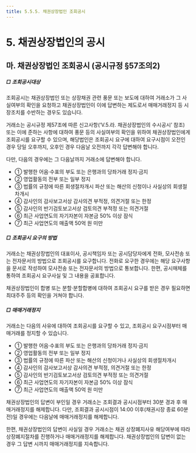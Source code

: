 ```yaml
---
title: 5.5.5. 채권상장법인 조회공시
---
```

# 5. 채권상장법인의 공시

## 마. 채권상장법인 조회공시 (공시규정 §57조의2)

##### □ 조회공시대상

조회공시는 채권상장법인 또는 상장채권 관련 풍문 또는 보도에 대하여 거래소가 그 사실여부의 확인을 요청하고 채권상장법인이 이에 답변하는 제도로서 매매거래정지 등 시장조치를 수반하는 경우도 있습니다. 

거래소는 공시규정 제57조에 따른 신고사항(‘Ⅴ.5.라. 채권상장법인의 수시공시’ 참조) 또는 이에 준하는 사항에 대하여 풍문 등의 사실여부의 확인을 위하여 채권상장법인에게 조회공시를 요구할 수 있으며, 해당법인은 조회공시 요구에 대하여 요구시점이 오전인 경우 당일 오후까지, 오후인 경우 다음날 오전까지 각각 답변해야 합니다.

다만, 다음의 경우에는 그 다음날까지 거래소에 답변해야 합니다.

* ① 발행한 어음·수표의 부도 또는 은행과의 당좌거래 정지·금지
* ② 영업활동의 전부 또는 일부 정지
* ③ 법률의 규정에 따른 회생절차개시 파산 또는 해산의 신청이나 사실상의 회생절차개시
* ④ 감사인의 감사보고서상 감사의견 부적정, 의견거절 또는 한정
* ⑤ 감사인의 반기검토보고서상 검토의견 부적정 또는 의견거절
* ⑥ 최근 사업연도의 자기자본이 자본금 50% 이상 잠식
* ⑦ 최근 사업연도의 매출액 50억 원 미만

##### □ 조회공시 요구의 방법

거래소는 채권상장법인의 대표이사, 공시책임자 또는 공시담당자에게 전화, 모사전송 또는 전자문서의 방법으로 조회공시를 요구합니다. 전화로 요구한 경우에는 해당 요구사항을 문서로 작성하여 모사전송 또는 전자문서의 방법으로 통보합니다. 한편, 공시매체를 통하여 조회공시 요구사실 및 그 내용을 공표합니다.

채권상장법인이 합병 또는 분할·분할합병에 대하여 조회공시 요구를 받은 경우 필요하면 최대주주 등의 확인을 거쳐야 합니다. 

##### □ 매매거래정지

거래소는 다음의 사유에 대하여 조회공시를 요구할 수 있고, 조회공시 요구시점부터 매매거래를 정지할 수 있습니다<GTooltipIcon desc="무보증 특수채증권을 발행한 채권상장법인에 대해서도 적용함" severity="info"/>.
* ① 발행한 어음·수표의 부도 또는 은행과의 당좌거래 정지·금지
* ② 영업활동의 전부 또는 일부 정지
* ③ 법률의 규정에 따른 파산 또는 해산의 신청이거나 사실상의 회생절차개시
* ④ 감사인의 감사보고서상 감사의견 부적정, 의견거절 또는 한정
* ⑤ 감사인의 반기검토보고서상 검토의견 부적정 또는 의견거절
* ⑥ 최근 사업연도의 자기자본이 자본금 50% 이상 잠식
* ⑦ 최근 사업연도의 매출액 50억 원 미만

채권상장법인의 답변이 부인일 경우 거래소는 조회결과 공시시점부터 30분 경과 후 매매거래정지를 해제합니다. 다만, 조회결과 공시시점이 14:00 이후(채권시장 종료 60분전)일 경우에는 다음날에 매매거래정지를 해제합니다. 

한편, 채권상장법인의 답변이 사실일 경우 거래소는 채권 상장폐지사유 해당여부에 따라 상장폐지절차를 진행하거나 매매거래정지를 해제합니다. 채권상장법인의 답변이 없는 경우 그 답변 시까지 매매거래정지를 지속합니다.
